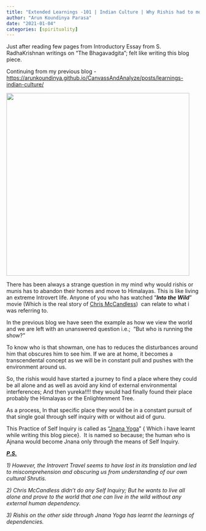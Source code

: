```yaml
---
title: "Extended Learnings -101 | Indian Culture | Why Rishis had to move to mountains???"
author: "Arun Koundinya Parasa"
date: "2021-01-04"
categories: [spirituality]
---
```


Just after reading few pages from Introductory Essay from S. RadhaKrishnan writings on "The Bhagavadgita"; felt like writing this blog piece.

Continuing from my previous blog - <https://arunkoundinya.github.io/CanvassAndAnalyze/posts/learnings-indian-culture/>

![](rishi.jpeg){fig-align="center" width="477"}

There has been always a strange question in my mind why would rishis or munis has to abandon their homes and move to Himalayas. This is like living an extreme Introvert life. Anyone of you who has watched "***Into the Wild***" movie (Which is the real story of [Chris McCandless](https://en.wikipedia.org/wiki/Chris_McCandless))  can relate to what i was referring to.

In the previous blog we have seen the example as how we view the world and we are left with an unanswered question i.e.;  "But who is running the show? "

To know who is that showman, one has to reduces the disturbances around him that obscures him to see him. If we are at home, it becomes a transcendental concept as we will be in constant pull and pushes with the environment around us.

So, the rishis would have started a journey to find a place where they could be all alone and as well as avoid any kind of external environmental interferences; And then yureka!!!! they would had finally found their place probably the Himalayas or the Enlightenment Tree.

As a process, In that specific place they would be in a constant pursuit of that single goal through self inquiry with or without aid of guru. 

This Practice of Self Inquiry is called as "[Jnana Yoga](https://en.wikipedia.org/wiki/Jnana_yoga)" { Which i have learnt while writing this blog piece}.  It is named so because; the human who is Ajnana would become Jnana only through the means of Self Inquiry.

[***P.S.***]{.underline}

*1) However, the Introvert Travel seems to have lost in its translation and led to miscomprehension and obscuring us from understanding of our own cultural Shrutis.*

*2) Chris McCandless didn't do any Self Inquiry; But he wants to live all alone and prove to the world that one can live in the wild without any external human dependency.*

*3) Rishis on the other side through Jnana Yoga has learnt the learnings of dependencies.*